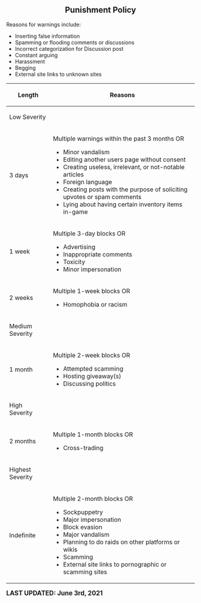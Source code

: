<center>
<br />
<noinclude>{{RulesAndPoliciesNavigation}}</noinclude>

== '''Punishment Policy''' ==
{{FrameSquare|color = db0f4d|content= The '''punishment''' is a set of standards that [[Project:Staff|Staff Members]] should determine block lengths with.}}
</center>

Reasons for warnings include:
* Inserting false information
* Spamming or flooding comments or discussions
* Incorrect categorization for Discussion post
* Constant arguing
* Harassment
* Begging
* External site links to unknown sites

{|class="article-table"
! Length
! Reasons
|-
! Low Severity
|-
|3 days
|Multiple warnings within the past 3 months OR
* Minor vandalism
* Editing another users page without consent
* Creating useless, irrelevant, or not-notable articles
* Foreign language
* Creating posts with the purpose of soliciting upvotes or spam comments 
* Lying about having certain inventory items in-game
|-
|1 week
|Multiple 3-day blocks OR
* Advertising
* Inappropriate comments
* Toxicity
* Minor impersonation
|-
|2 weeks
|Multiple 1-week blocks OR
* Homophobia or racism
|-
! Medium Severity
|-
|1 month
|Multiple 2-week blocks OR
* Attempted scamming
* Hosting giveaway(s)
* Discussing politics
|-
! High Severity
|-
|2 months
|Multiple 1-month blocks OR
* Cross-trading
|-
! Highest Severity
|-
|Indefinite
|Multiple 2-month blocks OR
* Sockpuppetry
* Major impersonation
* Block evasion
* Major vandalism
* Planning to do raids on other platforms or wikis
* Scamming
* External site links to pornographic or scamming sites
|}

<big>'''LAST UPDATED: June 3rd, 2021'''</big>